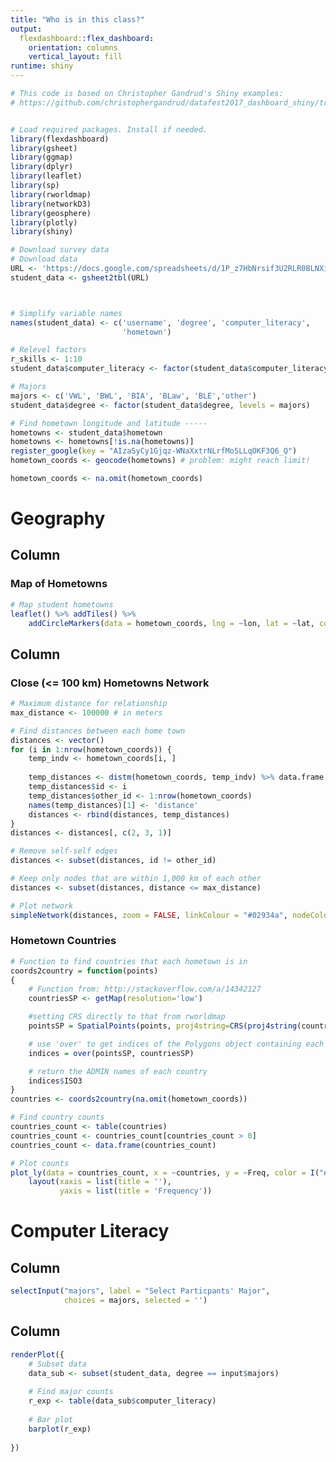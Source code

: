 ```yaml
---
title: "Who is in this class?"
output: 
  flexdashboard::flex_dashboard:
    orientation: columns
    vertical_layout: fill
runtime: shiny
---
```


<style> 


.section.sidebar {
background-color: #e6fff2;
}
selectize-control.single{
background-color: #0da861;
border-color: #0da861;

}

.navbar-inverse {
  background-color: #02934a;
  border-color: #0da861;
}
.navbar-inverse .navbar-brand {
  color: #ffffff;
}
.navbar-inverse .navbar-brand:hover,
.navbar-inverse .navbar-brand:focus {
  color: #ffffff;
  background-color: none;
}
.navbar-inverse .navbar-text {
  color: #ffffff;
}
.navbar-inverse .navbar-nav > li > a {
  color: #ffffff;
}
.navbar-inverse .navbar-nav > li > a:hover,
.navbar-inverse .navbar-nav > li > a:focus {
  color: #ffffff;
  background-color: #0da861;
}
.navbar-inverse .navbar-nav > .active > a,
.navbar-inverse .navbar-nav > .active > a:hover,
.navbar-inverse .navbar-nav > .active > a:focus {
  color: #ffffff;
  background-color: #0da861;
}
.navbar-inverse .navbar-nav > .disabled > a,
.navbar-inverse .navbar-nav > .disabled > a:hover,
.navbar-inverse .navbar-nav > .disabled > a:focus {
  color: #ffffff;
  background-color: transparent;
}
.navbar-inverse .navbar-toggle {
  border-color: transparent;
}
.navbar-inverse .navbar-toggle:hover,
.navbar-inverse .navbar-toggle:focus {
  background-color: #0da861;
}
.navbar-inverse .navbar-toggle .icon-bar {
  background-color: #ffffff;
}
.navbar-inverse .navbar-collapse,
.navbar-inverse .navbar-form {
  border-color: #1a6ecc;
}
.navbar-inverse .navbar-nav > .open > a,
.navbar-inverse .navbar-nav > .open > a:hover,
.navbar-inverse .navbar-nav > .open > a:focus {
  background-color: #0da861;
  color: #ffffff;
}
@media (max-width: 767px) {
  .navbar-inverse .navbar-nav .open .dropdown-menu > .dropdown-header {
    border-color: #0da861;
  }
  .navbar-inverse .navbar-nav .open .dropdown-menu .divider {
    background-color: #0da861;
  }
  .navbar-inverse .navbar-nav .open .dropdown-menu > li > a {
    color: #ffffff;
  }
  .navbar-inverse .navbar-nav .open .dropdown-menu > li > a:hover,
  .navbar-inverse .navbar-nav .open .dropdown-menu > li > a:focus {
    color: #ffffff;
    background-color: #0da861;
  }
  .navbar-inverse .navbar-nav .open .dropdown-menu > .active > a,
  .navbar-inverse .navbar-nav .open .dropdown-menu > .active > a:hover,
  .navbar-inverse .navbar-nav .open .dropdown-menu > .active > a:focus {
    color: #ffffff;
    background-color: #0da861;
  }
  .navbar-inverse .navbar-nav .open .dropdown-menu > .disabled > a,
  .navbar-inverse .navbar-nav .open .dropdown-menu > .disabled > a:hover,
  .navbar-inverse .navbar-nav .open .dropdown-menu > .disabled > a:focus {
    color: #ffffff;
    background-color: transparent;
  }
}
.navbar-inverse .navbar-link {
  color: #ffffff;
}
.navbar-inverse .navbar-link:hover {
  color: #ffffff;
}

.navbar-inverse .btn-link {
  color: #ffffff;
}
.navbar-inverse .btn-link:hover,
.navbar-inverse .btn-link:focus {
  color: #ffffff;
}
.navbar-inverse .btn-link[disabled]:hover,
fieldset[disabled] .navbar-inverse .btn-link:hover,
.navbar-inverse .btn-link[disabled]:focus,
fieldset[disabled] .navbar-inverse .btn-link:focus {
  color: #ffffff;
}

</style>      

```r
# This code is based on Christopher Gandrud's Shiny examples:
# https://github.com/christophergandrud/datafest2017_dashboard_shiny/tree/3256125240d09bac933ed359c879036fcbeb9be5


# Load required packages. Install if needed.
library(flexdashboard)
library(gsheet)
library(ggmap)
library(dplyr)
library(leaflet)
library(sp)
library(rworldmap)
library(networkD3)
library(geosphere)
library(plotly)
library(shiny)

# Download survey data
# Download data
URL <- 'https://docs.google.com/spreadsheets/d/1P_z7HbNrsif3U2RLR0BLNXiaojcTPCm2KpgbvPVdZ6k/edit?usp=sharing'
student_data <- gsheet2tbl(URL)



# Simplify variable names
names(student_data) <- c('username', 'degree', 'computer_literacy', 
                         'hometown')

# Relevel factors
r_skills <- 1:10
student_data$computer_literacy <- factor(student_data$computer_literacy, levels = r_skills)

# Majors
majors <- c('VWL', 'BWL', 'BIA', 'BLaw', 'BLE','other')
student_data$degree <- factor(student_data$degree, levels = majors)

# Find hometown longitude and latitude -----
hometowns <- student_data$hometown
hometowns <- hometowns[!is.na(hometowns)]
register_google(key = "AIzaSyCy1Gjqz-WNaXxtrNLrfMoSLLqOKF3Q6_Q")
hometown_coords <- geocode(hometowns) # problem: might reach limit!

hometown_coords <- na.omit(hometown_coords)
```




Geography
===========


Column {data-width=650}
-----------------------------------------------------------------------

### Map of Hometowns

```r
# Map student hometowns
leaflet() %>% addTiles() %>%
    addCircleMarkers(data = hometown_coords, lng = ~lon, lat = ~lat, color = "#02934a")
```

Column {data-width=350}
-----------------------------------------------------------------------

### Close (<= 100 km) Hometowns Network

```r
# Maximum distance for relationship
max_distance <- 100000 # in meters

# Find distances between each home town
distances <- vector()
for (i in 1:nrow(hometown_coords)) {
    temp_indv <- hometown_coords[i, ]
    
    temp_distances <- distm(hometown_coords, temp_indv) %>% data.frame
    temp_distances$id <- i
    temp_distances$other_id <- 1:nrow(hometown_coords)
    names(temp_distances)[1] <- 'distance'
    distances <- rbind(distances, temp_distances)
}
distances <- distances[, c(2, 3, 1)]

# Remove self-self edges
distances <- subset(distances, id != other_id)

# Keep only nodes that are within 1,000 km of each other
distances <- subset(distances, distance <= max_distance)

# Plot network
simpleNetwork(distances, zoom = FALSE, linkColour = "#02934a", nodeColour = "#02934a", charge = 0)
```

### Hometown Countries

```r
# Function to find countries that each hometown is in
coords2country = function(points)
{  
    # Function from: http://stackoverflow.com/a/14342127
    countriesSP <- getMap(resolution='low')

    #setting CRS directly to that from rworldmap
    pointsSP = SpatialPoints(points, proj4string=CRS(proj4string(countriesSP)))  

    # use 'over' to get indices of the Polygons object containing each point 
    indices = over(pointsSP, countriesSP)

    # return the ADMIN names of each country
    indices$ISO3  
}
countries <- coords2country(na.omit(hometown_coords))

# Find country counts
countries_count <- table(countries)
countries_count <- countries_count[countries_count > 0] 
countries_count <- data.frame(countries_count)

# Plot counts
plot_ly(data = countries_count, x = ~countries, y = ~Freq, color = I("#02934a")) %>%
    layout(xaxis = list(title = ''),
           yaxis = list(title = 'Frequency'))
```



Computer Literacy
=================



Column {.sidebar}
-----------------------------------------------------------------------

```r
selectInput("majors", label = "Select Particpants' Major",
            choices = majors, selected = '')
```

Column
------------------------------------------

```r
renderPlot({
    # Subset data
    data_sub <- subset(student_data, degree == input$majors)
    
    # Find major counts
    r_exp <- table(data_sub$computer_literacy)
    
    # Bar plot
    barplot(r_exp)
    
})
```








